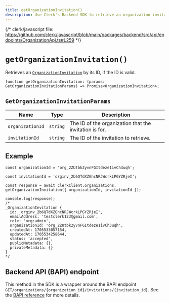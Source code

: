 ```yaml
---
title: getOrganizationInvitation()
description: Use Clerk's Backend SDK to retrieve an organization invitation.
---
```


{/* clerk/javascript file: https://github.com/clerk/javascript/blob/main/packages/backend/src/api/endpoints/OrganizationApi.ts#L259 */}

# `getOrganizationInvitation()`

Retrieves an [`OrganizationInvitation`](/docs/references/javascript/organization-invitation) by its ID, if the ID is valid.

```tsx
function getOrganizationInvitation: (params: GetOrganizationInvitationParams) => Promise<OrganizationInvitation>;
```

## `GetOrganizationInvitationParams`

| Name | Type | Description |
| --- | --- | --- |
| `organizationId` | `string` | The ID of the organization that the invitation is for. |
| `invitationId` | `string` | The ID of the invitation to retrieve. |

## Example

```tsx
const organizationId = 'org_2ZUtbk2yvnFGItdeze1ivCh3uqh';

const invitationId = 'orginv_2b6QTdXZGhcNRJWcrkLPGYZRjeI';

const response = await clerkClient.organizations.
getOrganizationInvitation({ organizationId, invitationId });

console.log(response);
/*
_OrganizationInvitation {
  id: 'orginv_2b6QTdXZGhcNRJWcrkLPGYZRjeI',
  emailAddress: 'testclerk123@gmail.com',
  role: 'org:admin',
  organizationId: 'org_2ZUtbk2yvnFGItdeze1ivCh3uqh',
  createdAt: 1705533057154,
  updatedAt: 1705534258644,
  status: 'accepted',
  publicMetadata: {},
  privateMetadata: {}
}
*/
```

## Backend API (BAPI) endpoint

This method in the SDK is a wrapper around the BAPI endpoint `GET/organizations/{organization_id}/invitations/{invitation_id}`. See the [BAPI reference](https://clerk.com/docs/reference/backend-api/tag/Organization-Invitations#operation/GetOrganizationInvitation) for more details.
